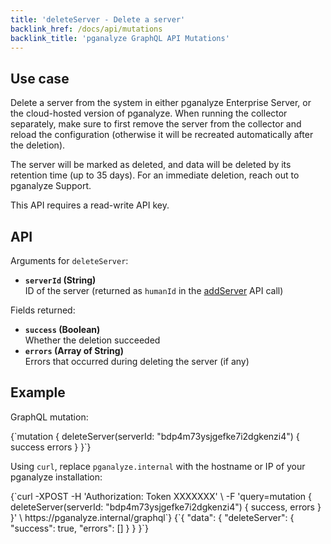 ```yaml
---
title: 'deleteServer - Delete a server'
backlink_href: /docs/api/mutations
backlink_title: 'pganalyze GraphQL API Mutations'
---
```


## Use case

Delete a server from the system in either pganalyze Enterprise Server, or the cloud-hosted version of pganalyze. When running the collector separately, make sure to first remove the server from the collector and reload the configuration (otherwise it will be recreated automatically after the deletion).

The server will be marked as deleted, and data will be deleted by its retention time (up to 35 days). For an immediate deletion, reach out to pganalyze Support.

This API requires a read-write API key.

## API

Arguments for `deleteServer`:

* **`serverId` (String)**<br />ID of the server (returned as `humanId` in the [addServer](/docs/api/mutations/addServer) API call)

Fields returned:

* **`success` (Boolean)**<br/>Whether the deletion succeeded
* **`errors` (Array of String)**<br/>Errors that occurred during deleting the server (if any)

## Example

GraphQL mutation:

<CodeBlock language="graphql">
{`mutation {
  deleteServer(serverId: "bdp4m73ysjgefke7i2dgkenzi4") {
    success
    errors
  }
}`}
</CodeBlock>

Using `curl`, replace `pganalyze.internal` with the hostname or IP of your pganalyze installation:

<CodeBlock language="bash">
{`curl -XPOST -H 'Authorization: Token XXXXXXX' \
  -F 'query=mutation { deleteServer(serverId: "bdp4m73ysjgefke7i2dgkenzi4") { success, errors } }' \
  https://pganalyze.internal/graphql`}
</CodeBlock>

<CodeBlock language="json">
{`{
  "data": {
    "deleteServer": {
      "success": true,
      "errors": []
    }
  }
}`}
</CodeBlock>
